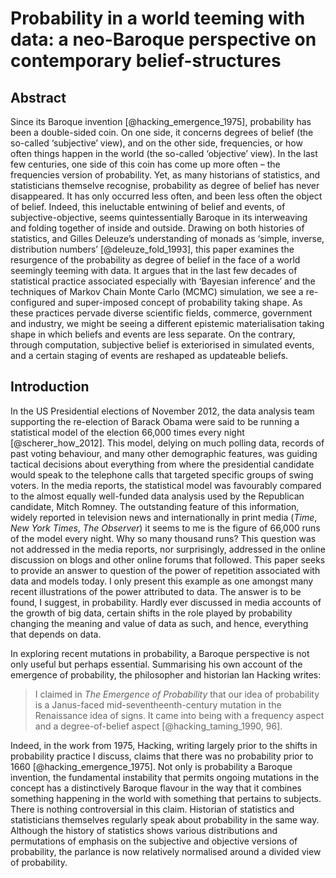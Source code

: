 # Probability in a world teeming with data: a neo-Baroque perspective on contemporary belief-structures

## Abstract
Since its Baroque invention [@hacking_emergence_1975], probability has been a double-sided coin. On one side, it concerns degrees of belief (the so-called 'subjective' view), and on the other side, frequencies, or how often things happen in the world (the so-called 'objective' view). In the last few centuries, one side of this coin has come up more often -- the frequencies version of probability. Yet, as many historians of statistics, and statisticians themselve recognise, probability as degree of belief has never disappeared. It has only occurred less often, and been less often the object of belief. Indeed, this ineluctable entwining of belief and events, of subjective-objective, seems quintessentially Baroque in its interweaving and folding together of inside and outside. Drawing on both histories of statistics, and Gilles Deleuze's understanding of monads as 'simple, inverse, distribution numbers' [@deleuze_fold_1993], this paper examines the resurgence of the probability as degree of belief in the face of a world seemingly teeming with data. It argues that in the last few decades of statistical practice associated especially with 'Bayesian inference' and the techniques of Markov Chain Monte Carlo (MCMC) simulation, we see a re-configured and super-imposed concept of probability taking shape. As these practices pervade diverse scientific fields, commerce, government and industry, we might be seeing a different epistemic materialisation taking shape in which beliefs and events are less separate. On the contrary, through computation, subjective belief is exteriorised in simulated events, and a certain staging of events are reshaped as updateable beliefs. 

## Introduction

In the US Presidential elections of November 2012, the data analysis team supporting the re-election of Barack Obama were said to be running a statistical model of the election 66,000 times every night [@scherer_how_2012]. This model, delying on much polling data, records of past voting behaviour, and many other demographic features, was guiding tactical decisions about everything from where the presidential candidate would speak to the telephone calls that targeted specific groups of swing voters. In the media reports, the statistical model was favourably compared to the almost equally well-funded data analysis used by the Republican candidate, Mitch Romney.  The outstanding feature of this information, widely reported in television news and internationally in print media (_Time_, _New York Times_, _The Observer_) it seems to me is the figure of 66,000 runs of the model every night. Why so many thousand runs? This question was not addressed in the media reports, nor surprisingly, addressed in the online discussion on blogs and other online forums that followed. This paper seeks to provide an answer to  question of the power of repetition associated with data and models today. I only present this example as one amongst many recent illustrations of the power attributed to data. The answer is to be found, I suggest, in probability. Hardly ever discussed in media accounts of the growth of big data,  certain shifts in the role played by probability changing the meaning and value of data as such, and hence, everything that depends on data. 

In exploring recent mutations in probability, a Baroque perspective is not only useful but perhaps essential.  Summarising his own account of the emergence of probability, the philosopher and historian Ian Hacking writes:

>I claimed in _The Emergence of Probability_ that our idea of probability is a  Janus-faced mid-seventheenth-century mutation in the Renaissance idea of signs. It came into being with a frequency aspect and a degree-of-belief aspect [@hacking_taming_1990, 96].

Indeed, in the work from 1975, Hacking, writing largely prior to the shifts in probability practice I discuss, claims that there was no probability prior to 1660 [@hacking_emergence_1975]. Not only is probability a Baroque invention, the fundamental instability that permits ongoing mutations in the concept has a distinctively Baroque flavour in the way that it combines something happening in the world with something that pertains to subjects. There is nothing controversial in this claim. Historian of statistics and statisticians themselves regularly speak about probability in the same way. Although the history of statistics shows various distributions and permutations of emphasis on the subjective and objective versions of probability, the parlance is now relatively normalised around a divided view of probability. 

